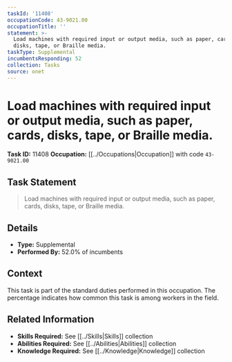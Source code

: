 ```yaml
---
taskId: '11408'
occupationCode: 43-9021.00
occupationTitle: ''
statement: >-
  Load machines with required input or output media, such as paper, cards,
  disks, tape, or Braille media.
taskType: Supplemental
incumbentsResponding: 52
collection: Tasks
source: onet
---
```

# Load machines with required input or output media, such as paper, cards, disks, tape, or Braille media.

**Task ID:** 11408
**Occupation:** [[../Occupations|Occupation]] with code `43-9021.00`

## Task Statement

> Load machines with required input or output media, such as paper, cards, disks, tape, or Braille media.

## Details

- **Type:** Supplemental
- **Performed By:** 52.0% of incumbents

## Context

This task is part of the standard duties performed in this occupation. The percentage indicates how common this task is among workers in the field.

## Related Information

- **Skills Required:** See [[../Skills|Skills]] collection
- **Abilities Required:** See [[../Abilities|Abilities]] collection
- **Knowledge Required:** See [[../Knowledge|Knowledge]] collection
